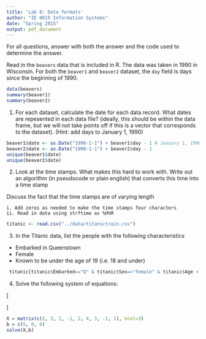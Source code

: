```yaml
---
title: 'Lab 6: Data formats'
author: "IE 0015 Information Systems"
date: "Spring 2015"
output: pdf_document
---
```


For all questions, answer with both the answer and the code used to determine the answer.

Read in the `beavers` data that is included in R.  The data was taken in 1990 in Wisconsin. For both the `beaver1` and `beaver2` dataset, the `day` field is days since the beginning of 1990.

```r
data(beavers)
summary(beaver1)
summary(beaver2)
```

1.  For each dataset, calculate the date for each data record. What dates are repesented in each data file? (ideally, this should be within the data frame, but we will not take points off if this is a vector that corresponds to the dataset). (Hint:  add days to January 1, 1990)

```r
beaver1$date <- as.Date("1990-1-1") + beaver1$day - 1 # January 1, 1990 should be 0 days
beaver2$date <- as.Date("1990-1-1") + beaver2$day - 1
unique(beaver1$date)
unique(beaver2$date)
```

2.  Look at the time stamps. What makes this hard to work with. Write out an algorithm (in pseudocode or plain english) that converts this time into a time stamp

Discuss the fact that the time stamps are of varying length

    i. Add zeros as needed to make the time stamps four characters
    ii. Read in data using strftime as %H%M


```r
titanic <- read.csv("../data/titanictrain.csv")
```

3.  In the Titanic data, list the people with the following characteristics
  -  Embarked in Queenstown
  -  Female
  -  Known to be under the age of 19 (i.e. 18 and under)
  
```r
 titanic[titanic$Embarked=="Q" & titanic$Sex=="female" & titanic$Age < 19 & !is.na(titanic$Age),"Name"]
```

4.  Solve the following system of equations:

\[
  \begin{aligned}
  2 x_1  - x_2  + 3 x_3  = 5 \\
  3 x_1  + 2 x_2  - x_3  = 0 \\
  x_1  + 4 x_2  + x_3  = 6
  \end{aligned}
\]

```r
X = matrix(c(2, 3, 1, -1, 2, 4, 3, -1, 1), ncol=3)
b = c(5, 0, 6)
solve(X,b)
```